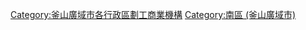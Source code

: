 {{Portal bar|韓國|企業}}
[[Category:釜山廣域市各行政區劃工商業機構|Category:釜山廣域市各行政區劃工商業機構]]
[[Category:南區_(釜山廣域市)|Category:南區 (釜山廣域市)]]